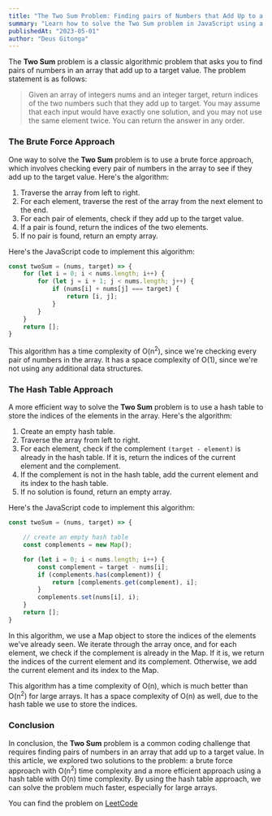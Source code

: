 ```yaml
---
title: "The Two Sum Problem: Finding pairs of Numbers that Add Up to a Target"
summary: "Learn how to solve the Two Sum problem in JavaScript using a hash table for O(n) time complexity."
publishedAt: "2023-05-01"
author: "Deus Gitonga"
---
```


The **Two Sum** problem is a classic algorithmic problem that asks you to find pairs of numbers in an array that add up to a target value. The problem statement is as follows:

>Given an array of integers nums and an integer target, return indices of the two numbers such that they add up to target. You may assume that each input would have exactly one solution, and you may not use the same element twice. You can return the answer in any order.

### The Brute Force Approach

One way to solve the **Two Sum** problem is to use a brute force approach, which involves checking every pair of numbers in the array to see if they add up to the target value. Here's the algorithm:

1. Traverse the array from left to right.
2. For each element, traverse the rest of the array from the next element to the end.
3. For each pair of elements, check if they add up to the target value.
4. If a pair is found, return the indices of the two elements.
5. If no pair is found, return an empty array.

Here's the JavaScript code to implement this algorithm:

```js title="javascript" showLineNumbers
const twoSum = (nums, target) => {
    for (let i = 0; i < nums.length; i++) {
        for (let j = i + 1; j < nums.length; j++) {
            if (nums[i] + nums[j] === target) {
                return [i, j];
            }
        }
    }
    return [];
}
```

This algorithm has a time complexity of O(n<sup>2</sup>), since we're checking every pair of numbers in the array. It has a space complexity of O(1), since we're not using any additional data structures.

### The Hash Table Approach

A more efficient way to solve the **Two Sum** problem is to use a hash table to store the indices of the elements in the array. Here's the algorithm:

1. Create an empty hash table.
2. Traverse the array from left to right.
3. For each element, check if the complement `(target - element)` is already in the hash table. If it is, return the indices of the current element and the complement.
4. If the complement is not in the hash table, add the current element and its index to the hash table.
5. If no solution is found, return an empty array.

Here's the JavaScript code to implement this algorithm:

```js title="javascript" showLineNumbers {4}
const twoSum = (nums, target) => {

	// create an empty hash table
    const complements = new Map(); 

    for (let i = 0; i < nums.length; i++) {
        const complement = target - nums[i];
        if (complements.has(complement)) {
            return [complements.get(complement), i];
        }
        complements.set(nums[i], i);
    }
    return [];
}
```

In this algorithm, we use a Map object to store the indices of the elements we've already seen. We iterate through the array once, and for each element, we check if the complement is already in the Map. If it is, we return the indices of the current element and its complement. Otherwise, we add the current element and its index to the Map.

This algorithm has a time complexity of O(n), which is much better than O(n<sup>2</sup>) for large arrays. It has a space complexity of O(n) as well, due to the hash table we use to store the indices.

### Conclusion

In conclusion, the **Two Sum** problem is a common coding challenge that requires finding pairs of numbers in an array that add up to a target value. In this article, we explored two solutions to the problem: a brute force approach with O(n<sup>2</sup>) time complexity and a more efficient approach using a hash table with O(n) time complexity. By using the hash table approach, we can solve the problem much faster, especially for large arrays.

You can find the problem on [LeetCode](https://leetcode.com/problems/two-sum/)